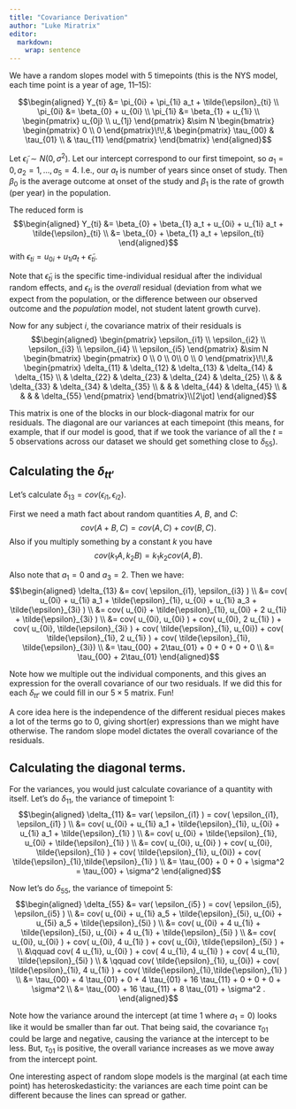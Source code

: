 ```yaml
---
title: "Covariance Derivation"
author: "Luke Miratrix"
editor: 
  markdown: 
    wrap: sentence
---
```


We have a random slopes model with 5 timepoints (this is the NYS model, each time point is a year of age, 11--15):

$$\begin{aligned}
Y_{ti} &= \pi_{0i} + \pi_{1i} a_t + \tilde{\epsilon}_{ti} \\
\pi_{0i} &=  \beta_{0} + u_{0i} \\
\pi_{1i} &= \beta_{1} + u_{1i} \\
\begin{pmatrix} u_{0j} \\
u_{1j}
\end{pmatrix} &\sim  N
\begin{bmatrix}
\begin{pmatrix}
0 \\
0
\end{pmatrix}\!\!,&
\begin{pmatrix}
\tau_{00} & \tau_{01} \\
        & \tau_{11} 
\end{pmatrix}
\end{bmatrix}
\end{aligned}$$

Let $\tilde{\epsilon}_i \sim N(0, \sigma^2)$.
Let our intercept correspond to our first timepoint, so $a_1 = 0, a_2 = 1, ..., a_5 = 4$.
I.e., our $a_t$ is number of years since onset of study.
Then $\beta_{0}$ is the average outcome at onset of the study and $\beta_{1}$ is the rate of growth (per year) in the population.

The reduced form is $$\begin{aligned}
 Y_{ti} &= \beta_{0}  + \beta_{1}  a_t  + u_{0i} + u_{1i} a_t + \tilde{\epsilon}_{ti} \\ 
 &= \beta_{0}  + \beta_{1}  a_t  + \epsilon_{ti} 
\end{aligned}$$ with $\epsilon_{ti} = u_{0i} + u_{1i} a_t + \tilde{\epsilon}_{ti}$.

Note that $\tilde{\epsilon}_{ti}$ is the specific time-individual residual after the individual random effects, and $\epsilon_{ti}$ is the *overall* residual (deviation from what we expect from the population, or the difference between our observed outcome and the *population* model, not student latent growth curve).

Now for any subject $i$, the covariance matrix of their residuals is $$\begin{aligned}
\begin{pmatrix} \epsilon_{i1} \\
\epsilon_{i2} \\
\epsilon_{i3} \\
\epsilon_{i4} \\
\epsilon_{i5}
\end{pmatrix} &\sim  N
\begin{bmatrix}
\begin{pmatrix}
0 \\
0 \\
0\\
0 \\
0
\end{pmatrix}\!\!,&
\begin{pmatrix}
\delta_{11} & \delta_{12} & \delta_{13} & \delta_{14} & \delta_{15} \\
           & \delta_{22} & \delta_{23} & \delta_{24} & \delta_{25} \\
         &              & \delta_{33} & \delta_{34} & \delta_{35} \\
         &              &             & \delta_{44} & \delta_{45} \\
         &              &              &            & \delta_{55} 
\end{pmatrix}
\end{bmatrix}\\[2\jot]
\end{aligned}$$

This matrix is one of the blocks in our block-diagonal matrix for our residuals.
The diagonal are our variances at each timepoint (this means, for example, that if our model is good, that if we took the variance of all the $t=5$ observations across our dataset we should get something close to $\delta_{55}$).

## Calculating the $\delta_{tt'}$ {#calculating-the-delta_tt .unnumbered}

Let's calculate $\delta_{13} = cov( \epsilon_{i1}, \epsilon_{i2} )$.

First we need a math fact about random quantities $A$, $B$, and $C$: $$cov( A + B, C ) = cov( A, C ) + cov( B, C ) .$$ Also if you multiply something by a constant $k$ you have $$cov( k_1 A, k_2 B ) = k_1 k_2 cov( A, B ) .$$

Also note that $a_1 = 0$ and $a_3 = 2$.
Then we have: $$\begin{aligned}
\delta_{13} &= cov( \epsilon_{i1}, \epsilon_{i3} ) \\
   &= cov(  u_{0i} + u_{1i} a_1 + \tilde{\epsilon}_{1i},  u_{0i} + u_{1i} a_3 + \tilde{\epsilon}_{3i} ) \\
   &= cov(  u_{0i}  + \tilde{\epsilon}_{1i},  u_{0i} + 2 u_{1i} + \tilde{\epsilon}_{3i} ) \\
   &= cov(  u_{0i}, u_{0i} ) + cov( u_{0i}, 2 u_{1i} ) + cov( u_{0i}, \tilde{\epsilon}_{3i} ) + cov( \tilde{\epsilon}_{1i}, u_{0i}) + cov( \tilde{\epsilon}_{1i}, 2 u_{1i} )  + cov( \tilde{\epsilon}_{1i}, \tilde{\epsilon}_{3i}) \\
   &= \tau_{00} + 2\tau_{01} + 0 + 0 + 0 + 0 \\
   &= \tau_{00} + 2\tau_{01} 
\end{aligned}$$

Note how we multiple out the individual components, and this gives an expression for the overall covariance of our two residuals.
If we did this for each $\delta_{tt'}$ we could fill in our $5 \times 5$ matrix.
Fun!

A core idea here is the independence of the different residual pieces makes a lot of the terms go to 0, giving short(er) expressions than we might have otherwise.
The random slope model dictates the overall covariance of the residuals.

## Calculating the diagonal terms.

For the variances, you would just calculate covariance of a quantity with itself.
Let's do $\delta_{11}$, the variance of timepoint 1: $$\begin{aligned}
\delta_{11} &= var( \epsilon_{i1} ) = cov( \epsilon_{i1}, \epsilon_{i1} ) \\
   &= cov(  u_{0i} + u_{1i} a_1 + \tilde{\epsilon}_{1i},  u_{0i} + u_{1i} a_1 + \tilde{\epsilon}_{1i} ) \\
   &= cov(  u_{0i}  + \tilde{\epsilon}_{1i},  u_{0i} + \tilde{\epsilon}_{1i} ) \\
   &= cov(  u_{0i}, u_{0i} ) + cov( u_{0i},  \tilde{\epsilon}_{1i} ) + cov( \tilde{\epsilon}_{1i}, u_{0i}) + cov( \tilde{\epsilon}_{1i},\tilde{\epsilon}_{1i} )  \\
   &= \tau_{00} + 0 + 0 + \sigma^2 =  \tau_{00} + \sigma^2
\end{aligned}$$

Now let's do $\delta_{55}$, the variance of timepoint 5: $$\begin{aligned}
\delta_{55} &= var( \epsilon_{i5} ) = cov( \epsilon_{i5}, \epsilon_{i5} ) \\
   &= cov(  u_{0i} + u_{1i} a_5 + \tilde{\epsilon}_{5i},  u_{0i} + u_{5i} a_5 + \tilde{\epsilon}_{5i} ) \\
   &= cov(  u_{0i} + 4 u_{1i} + \tilde{\epsilon}_{5i},  u_{0i} + 4 u_{1i} + \tilde{\epsilon}_{5i} ) \\
   &= cov(  u_{0i}, u_{0i} ) + cov(  u_{0i}, 4 u_{1i} )  + cov( u_{0i},  \tilde{\epsilon}_{5i} ) + \\
    &\qquad cov( 4 u_{1i}, u_{0i} ) + cov( 4 u_{1i}, 4 u_{1i} )  + cov( 4 u_{1i}, \tilde{\epsilon}_{5i} ) \\
    & \qquad cov( \tilde{\epsilon}_{1i}, u_{0i}) + cov( \tilde{\epsilon}_{1i}, 4 u_{1i} )  + cov( \tilde{\epsilon}_{1i},\tilde{\epsilon}_{1i} )  \\
   &= \tau_{00} + 4 \tau_{01} + 0 + 4 \tau_{01} + 16 \tau_{11} + 0 + 0 + 0 + \sigma^2 \\
   &= \tau_{00} + 16 \tau_{11} + 8 \tau_{01} + \sigma^2 .
\end{aligned}$$

Note how the variance around the intercept (at time 1 where $a_1 = 0$) looks like it would be smaller than far out.
That being said, the covariance $\tau_{01}$ could be large and negative, causing the variance at the intercept to be less.
But, $\tau_{01}$ is positive, the overall variance increases as we move away from the intercept point.

One interesting aspect of random slope models is the marginal (at each time point) has heteroskedasticity: the variances are each time point can be different because the lines can spread or gather.
